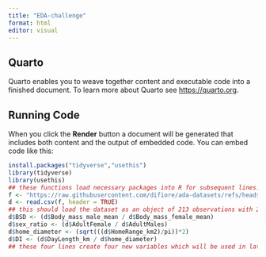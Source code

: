 ```yaml
---
title: "EDA-challenge"
format: html
editor: visual
---
```


## Quarto

Quarto enables you to weave together content and executable code into a finished document. To learn more about Quarto see <https://quarto.org>.

## Running Code

When you click the **Render** button a document will be generated that includes both content and the output of embedded code. You can embed code like this:

```r
install.packages("tidyverse","usethis")
library(tidyverse)
library(usethis)
## these functions load necessary packages into R for subsequent lines.
f <- "https://raw.githubusercontent.com/difiore/ada-datasets/refs/heads/main/data-wrangling.csv"
d <- read.csv(f, header = TRUE)
## this should load the dataset as an object of 213 observations with 23 variables
d$BSD <- (d$Body_mass_male_mean / d$Body_mass_female_mean)
d$sex_ratio <- (d$AdultFemale / d$AdultMales)
d$home_diameter <- (sqrt(((d$HomeRange_km2)/pi))*2)
d$DI <- (d$DayLength_km / d$home_diameter)
## these four lines create four new variables which will be used in later steps.
```
